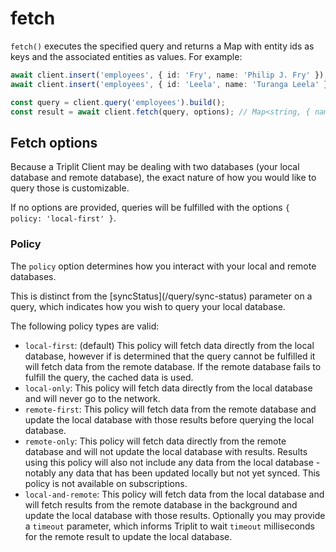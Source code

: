 
# fetch

`fetch()` executes the specified query and returns a Map with entity ids as keys and the associated entities as values. For example:

```typescript
await client.insert('employees', { id: 'Fry', name: 'Philip J. Fry' });
await client.insert('employees', { id: 'Leela', name: 'Turanga Leela' });

const query = client.query('employees').build();
const result = await client.fetch(query, options); // Map<string, { name: string }>
```

## Fetch options

Because a Triplit Client may be dealing with two databases (your local database and remote database), the exact nature of how you would like to query those is customizable.

If no options are provided, queries will be fulfilled with the options `{ policy: 'local-first' }`.

### Policy

The `policy` option determines how you interact with your local and remote databases.

<Callout type="info" emoji="ℹ️">
  This is distinct from the [syncStatus](/query/sync-status) parameter on a
  query, which indicates how you wish to query your local database.
</Callout>

The following policy types are valid:

- `local-first`: (default) This policy will fetch data directly from the local database, however if is determined that the query cannot be fulfilled it will fetch data from the remote database. If the remote database fails to fulfill the query, the cached data is used.
- `local-only`: This policy will fetch data directly from the local database and will never go to the network.
- `remote-first`: This policy will fetch data from the remote database and update the local database with those results before querying the local database.
- `remote-only`: This policy will fetch data directly from the remote database and will not update the local database with results. Results using this policy will also not include any data from the local database - notably any data that has been updated locally but not yet synced. This policy is not available on subscriptions.
- `local-and-remote`: This policy will fetch data from the local database and will fetch results from the remote database in the background and update the local database with those results. Optionally you may provide a `timeout` parameter, which informs Triplit to wait `timeout` milliseconds for the remote result to update the local database.
